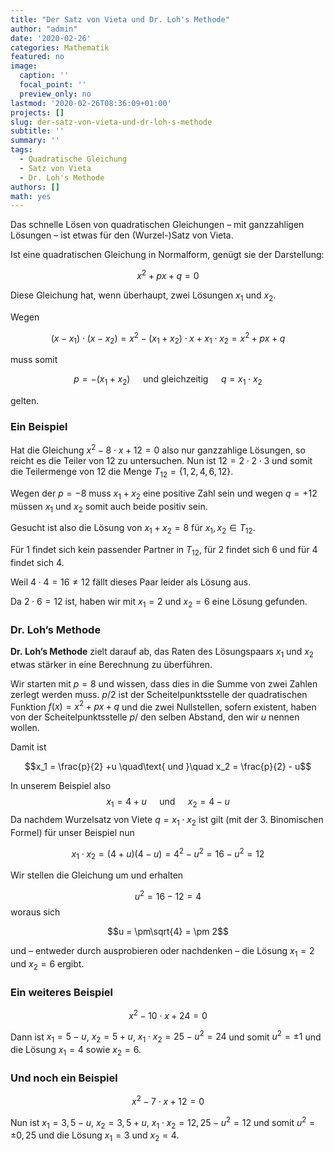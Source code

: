 ```yaml
---
title: "Der Satz von Vieta und Dr. Loh's Methode"
author: "admin"
date: '2020-02-26'
categories: Mathematik
featured: no
image:
  caption: ''
  focal_point: ''
  preview_only: no
lastmod: '2020-02-26T08:36:09+01:00'
projects: []
slug: der-satz-von-vieta-und-dr-loh-s-methode
subtitle: ''
summary: ''
tags:
  - Quadratische Gleichung
  - Satz von Vieta
  - Dr. Loh's Methode
authors: []
math: yes
---
```

 

Das schnelle Lösen von quadratischen Gleichungen -- mit ganzzahligen Lösungen -- ist etwas für den (Wurzel-)Satz von Vieta.

Ist eine quadratischen Gleichung in Normalform, genügt sie der Darstellung:

$$x^2 + px + q = 0$$

Diese Gleichung hat, wenn überhaupt, zwei Lösungen $x_1$ und $x_2$.

Wegen

$$(x-x_1) \cdot (x-x_2) = x^2 -(x_1+x_2)\cdot x + x_1\cdot x_2 = x^2 + px + q$$

muss somit

$$p = -(x_1+x_2) \quad\text{ und gleichzeitig }\quad q = x_1\cdot x_2$$

gelten.

### Ein Beispiel

Hat die Gleichung $x^2 - 8 \cdot x + 12 = 0$ also nur ganzzahlige Lösungen, so reicht es die Teiler von $12$ zu untersuchen.
Nun ist $12 = 2 \cdot 2 \cdot 3$ und somit die Teilermenge von $12$ die Menge $T_{12} = \{1, 2, 4, 6, 12\}$. 

Wegen der $p=-8$ muss $x_1 + x_2$ eine positive Zahl sein und wegen $q=+12$ müssen $x_1$ und $x_2$ somit auch beide positiv sein.

Gesucht ist also die Lösung von $x_1+x_2 = 8$ für $x_1, x_2 \in T_{12}$.

Für $1$ findet sich kein passender Partner in $T_{12}$, für $2$ findet sich $6$ und für $4$ findet sich $4$.

Weil $4\cdot 4 = 16 \neq 12$ fällt dieses Paar leider als Lösung aus.

Da $2 \cdot 6 = 12$ ist, haben wir mit $x_1=2$ und $x_2=6$ eine Lösung gefunden.


### Dr. Loh's Methode

**Dr. Loh's Methode** zielt darauf ab, das Raten des Lösungspaars $x_1$ und $x_2$ etwas stärker in eine Berechnung zu überführen.

Wir starten mit $p=8$ und wissen, dass dies in die Summe von zwei Zahlen zerlegt werden muss. $p/2$ ist der Scheitelpunktsstelle der quadratischen Funktion $f(x) = x^2+px+q$ und die zwei Nullstellen, sofern existent, haben von der Scheitelpunktsstelle $p/$ den selben Abstand, den wir $u$ nennen wollen.

Damit ist

$$x_1 = \frac{p}{2} +u \quad\text{ und }\quad x_2 = \frac{p}{2} - u$$

In unserem Beispiel also
$$x_1 = 4+u \quad\text{ und }\quad x_2 = 4 - u$$
Da nachdem Wurzelsatz von Viete $q=x_1 \cdot x_2$ ist gilt (mit der 3. Binomischen Formel) für unser Beispiel nun

$$x_1 \cdot x_2 = (4+u)(4-u)=4^2-u^2 = 16-u^2 = 12$$

Wir stellen die Gleichung um und erhalten

$$u^2 = 16-12 = 4$$
woraus sich

$$u = \pm\sqrt{4} = \pm 2$$

und -- entweder durch ausprobieren oder nachdenken -- die Lösung $x_1=2$ und $x_2=6$ ergibt.


### Ein weiteres Beispiel

$$x^2 -10 \cdot x + 24 = 0$$

Dann ist $x_1=5-u$, $x_2=5+u$, $x_1\cdot x_2=25-u^2 = 24$ und somit $u^2=\pm 1$ und die Lösung $x_1=4$ sowie $x_2=6$. 


### Und noch ein Beispiel

$$x^2 - 7 \cdot x + 12 = 0$$

Nun ist $x_1=3{,}5-u$, $x_2=3{,}5+u$, $x_1 \cdot x_2 = 12{,}25-u^2=12$ und somit $u^2=\pm0{,}25$ und die Lösung $x_1=3$ und $x_2=4$.

